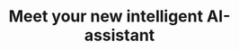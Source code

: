 ---
title: "Meet your new intelligent AI-assistant"
details: "Optimize your impact this holiday season with an AI-driven, multichannel marketing strategy. 
Get all the tips and tricks in our free ebook."
apps:
  enable: true
  title: "Ability to generate content in different languages."
  details: "Identify information in a given text and present"
  image: "/assets/imgs/counter/chatbot/img-s-19.png"
  app_shape: "/assets/imgs/shape/shape-s-16.png"
  buttons:
    - image: "/assets/imgs/counter/chatbot/google-store-2.png"
      link: "#"
    - image: "/assets/imgs/counter/chatbot/apple-store-2.png"
      link: "#"
counters:
  - number: 30
    unit: "m+"
    text: "Sassly used by over 30 millions customers all over the world."
  - number: 85
    unit: "%"
    text: "With Constitutional AI built in, Claude is designed to reduce brand risk"
  - number: 5
    unit: "m+"
    text: "Most of the customers using the mobile version of sassly AI-driven chatbot"
shape1_img: "/assets/imgs/counter/chatbot/shape1_img.png"
---